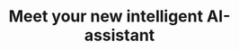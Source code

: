 ---
title: "Meet your new intelligent AI-assistant"
details: "Optimize your impact this holiday season with an AI-driven, multichannel marketing strategy. 
Get all the tips and tricks in our free ebook."
apps:
  enable: true
  title: "Ability to generate content in different languages."
  details: "Identify information in a given text and present"
  image: "/assets/imgs/counter/chatbot/img-s-19.png"
  app_shape: "/assets/imgs/shape/shape-s-16.png"
  buttons:
    - image: "/assets/imgs/counter/chatbot/google-store-2.png"
      link: "#"
    - image: "/assets/imgs/counter/chatbot/apple-store-2.png"
      link: "#"
counters:
  - number: 30
    unit: "m+"
    text: "Sassly used by over 30 millions customers all over the world."
  - number: 85
    unit: "%"
    text: "With Constitutional AI built in, Claude is designed to reduce brand risk"
  - number: 5
    unit: "m+"
    text: "Most of the customers using the mobile version of sassly AI-driven chatbot"
shape1_img: "/assets/imgs/counter/chatbot/shape1_img.png"
---